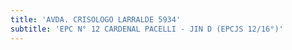 ```yaml
---
title: 'AVDA. CRISOLOGO LARRALDE 5934'
subtitle: 'EPC N° 12 CARDENAL PACELLI - JIN D (EPCJS 12/16°)'
---
```



